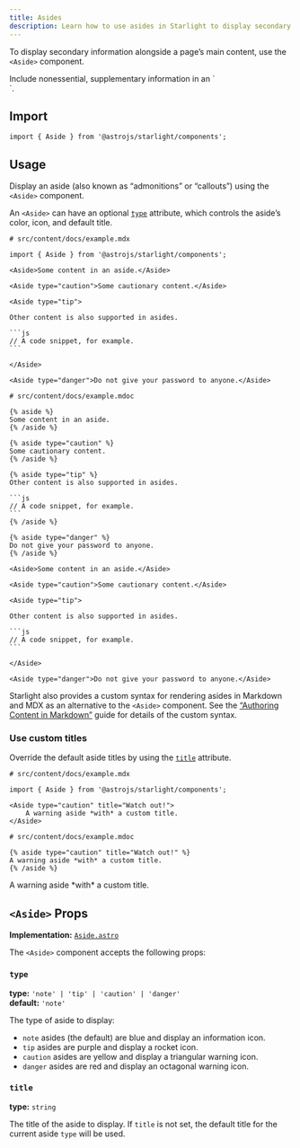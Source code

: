 ```yaml
---
title: Asides
description: Learn how to use asides in Starlight to display secondary information alongside a page’s main content.
---
```



To display secondary information alongside a page’s main content, use the `<Aside>` component.


<Preview>

<Aside slot="preview">
    Include nonessential, supplementary information in an `<Aside>`.
</Aside>

</Preview>

## Import

```tsx
import { Aside } from '@astrojs/starlight/components';
```

## Usage

Display an aside (also known as “admonitions” or “callouts”) using the `<Aside>` component.

An `<Aside>` can have an optional [`type`](#type) attribute, which controls the aside’s color, icon, and default title.

<Preview>

````mdx
# src/content/docs/example.mdx

import { Aside } from '@astrojs/starlight/components';

<Aside>Some content in an aside.</Aside>

<Aside type="caution">Some cautionary content.</Aside>

<Aside type="tip">

Other content is also supported in asides.

```js
// A code snippet, for example.
```

</Aside>

<Aside type="danger">Do not give your password to anyone.</Aside>
````

<Fragment slot="markdoc">

````markdoc
# src/content/docs/example.mdoc

{% aside %}
Some content in an aside.
{% /aside %}

{% aside type="caution" %}
Some cautionary content.
{% /aside %}

{% aside type="tip" %}
Other content is also supported in asides.

```js
// A code snippet, for example.
```
{% /aside %}

{% aside type="danger" %}
Do not give your password to anyone.
{% /aside %}
````

</Fragment>

<Fragment slot="preview">

    <Aside>Some content in an aside.</Aside>

    <Aside type="caution">Some cautionary content.</Aside>

    <Aside type="tip">

    Other content is also supported in asides.

    ```js
    // A code snippet, for example.
    ```

    </Aside>

    <Aside type="danger">Do not give your password to anyone.</Aside>

</Fragment>

</Preview>

Starlight also provides a custom syntax for rendering asides in Markdown and MDX as an alternative to the `<Aside>` component.
See the [“Authoring Content in Markdown”](/guides/authoring-content/#asides) guide for details of the custom syntax.

### Use custom titles

Override the default aside titles by using the [`title`](#title) attribute.

<Preview>

```mdx 'title="Watch out!"'
# src/content/docs/example.mdx

import { Aside } from '@astrojs/starlight/components';

<Aside type="caution" title="Watch out!">
	A warning aside *with* a custom title.
</Aside>
```

<Fragment slot="markdoc">

```markdoc 'title="Watch out!"'
# src/content/docs/example.mdoc

{% aside type="caution" title="Watch out!" %}
A warning aside *with* a custom title.
{% /aside %}
```

</Fragment>

<Aside slot="preview" type="caution" title="Watch out!">
	A warning aside *with* a custom title.
</Aside>

</Preview>

## `<Aside>` Props

**Implementation:** [`Aside.astro`](https://github.com/withastro/starlight/blob/main/packages/starlight/user-components/Aside.astro)

The `<Aside>` component accepts the following props:

### `type`

**type:** `'note' | 'tip' | 'caution' | 'danger'`  
**default:** `'note'`

The type of aside to display:

- `note` asides (the default) are blue and display an information icon.
- `tip` asides are purple and display a rocket icon.
- `caution` asides are yellow and display a triangular warning icon.
- `danger` asides are red and display an octagonal warning icon.

### `title`

**type:** `string`

The title of the aside to display.
If `title` is not set, the default title for the current aside `type` will be used.

